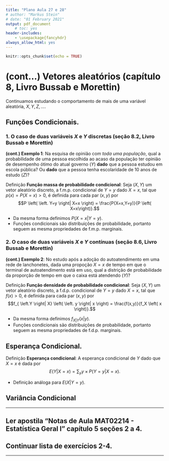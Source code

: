 ```yaml
---
title: "Plano Aula 27 e 28"
# author: "Markus Stein"
# date: "01 February 2021"
output: pdf_document
    # toc: yes
header-includes:
    - \usepackage{fancyhdr}
always_allow_html: yes
---
```

\addtolength{\headheight}{1.0cm}
\pagestyle{fancyplain} 
\lhead{\includegraphics[height=1.5cm]{logoIME.png}}
\rhead{\includegraphics[height=1.5cm]{images.jpg}}
\chead{UNIVERSIDADE FEDERAL DO RIO GRANDE DO SUL \\
INSTITUTO DE MATEMÁTICA E ESTATÍSTICA \\
DEPARTAMENTO DE ESTATÍSTICA \\
\vspace{0.3cm}
MAT02214 - Estatística Geral 1 - 2022/1
}
\renewcommand{\headrulewidth}{0pt} 

```r
knitr::opts_chunk$set(echo = TRUE)
```

# (cont...) Vetores aleatórios (capítulo 8, Livro Bussab e Morettin)
Continuamos estudando o comportamento de mais de uma variável aleatória, $X, Y, Z, \ldots$.

## Funções Condicionais. 

### 1. O caso de duas variáveis $X$ e $Y$ discretas (seção 8.2, Livro Bussab e Morettin)

**(cont.) Exemplo 1**: Na esquisa de opinião com *toda uma população*, qual a probabilidade de uma pessoa escolhida ao acaso da população ter opinião de desempenho ótimo do atual governo ($Y$) **dado** que a pessoa estudou em escola pública? Ou **dado** que a pessoa tenha escolaridade de 10 anos de estudo ($Z$)?  

Definição **Função massa de probabilidade condicional**: Seja $(X, Y)$ um vetor aleatório discreto, a f.m.p. condicional de $Y=y$ dado $X=x$, tal que $p(x) = P(X=x)>0$, é definida para cada par $(x, y)$ por 
$$P \left( \left. Y=y \right| X=x \right) = \frac{P(X=x,Y=y)}{P \left( X=x\right)}.$$   

* Da mesma forma definimos $P \left( \left. X=x \right| Y=y \right)$.
* Funções condicionais são distribuições de probabilidade, portanto  seguem as mesma propriedades de f.m.p. marginais.

### 2. O caso de duas variáveis $X$ e $Y$ **contínuas** (seção 8.6, Livro Bussab e Morettin)

**(cont.) Exemplo 2**: No estudo após a adoção do autoatendimento em uma rede de lanchonetes, dada uma propoção $X=x$ de tempo em que o terminal de autoatendimento está em uso, qual a distrição de probabilidade da proporção de tempo em que o caixa está atendendo ($Y$)?  

Definição **Função densidade de probabilidade condicional**: Seja $(X, Y)$ um vetor aleatório discreto, a f.d.p. condicional de $Y=y$ dado $X=x$, tal que $f(x) > 0$, é definida para cada par $(x, y)$ por 
$$f_{ \left.Y \right| X} \left( \left. y \right| x \right) = \frac{f(x,y)}{f_X \left( x \right)}.$$   

* Da mesma forma definimos $f_{ \left. X \right| Y} \left( \left. x \right| y \right)$.
* Funções condicionais são distribuições de probabilidade, portanto  seguem as mesma propriedades de f.d.p. marginais.


## Esperança Condicional. 

Definição **Esperança condicional**: A esperança condicional de $Y$ dado que $X=x$ é dada por   
$$ E \left( \left. Y \right| X=x \right) = \sum_y y \times P \left( \left. Y=y \right| X=x \right).$$

* Definição análoga para $E \left( \left. X \right| Y=y \right)$.



## Variância Condicional

    
\vspace{0.5cm}

***
<!-- ## Ler slides e ver vídeos da semana 14. -->
## Ler apostila "Notas de Aula MAT02214 - Estatística Geral I" capítulo 5 seções 2 a 4.
## Continuar lista de exercícios 2-4.
***  

